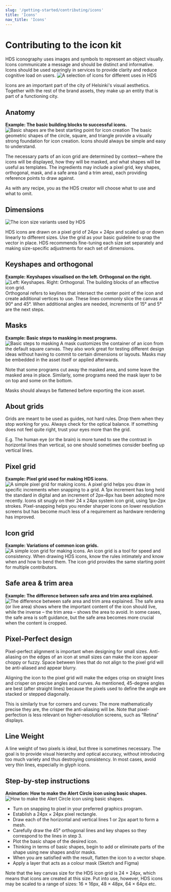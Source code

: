 ```yaml
---
slug: '/getting-started/contributing/icons'
title: 'Icons'
nav_title: 'Icons'
---
```



# Contributing to the icon kit

<LeadParagraph>
    HDS iconography uses images and symbols to represent an object visually. Icons communicate a message and should be distinct and informative. Icons should be used sparingly in services to provide clarity and reduce cognitive load on users.
</LeadParagraph>

<Image src="/images/getting-started/contributing-icons/icontypes.jpg" alt="A selection of icons for different uses in HDS" style="max-width:600px;" viewable />

Icons are an important part of the city of Helsinki's visual aesthetics. Together with the rest of the brand assets, they make up an entity that is part of a functioning city.

## Anatomy
**Example: The basic building blocks to successful icons.**
<Image src="/images/getting-started/contributing-icons/basicshapes.jpg" alt="Basic shapes are the best starting point for icon creation" style="max-width:600px;" viewable />
The basic geometric shapes of the circle, square, and triangle provide a visually strong foundation for icon creation. Icons should always be simple and easy to understand. 

The necessary parts of an icon grid are determined by context—where the icons will be displayed, how they will be masked, and what shapes will be useful as templates. The ingredients may include a pixel grid, key shapes, orthogonal, mask, and a safe area (and a trim area), each providing reference points to draw against. 

As with any recipe, you as the HDS creator will choose what to use and what to omit.

## Dimensions
<Image src="/images/getting-started/contributing-icons/dimensions.jpg" alt="The icon size variants used by HDS" style="max-width:600px;" viewable />

HDS icons are drawn on a pixel grid of 24px × 24px and scaled up or down linearly to different sizes. Use the grid as your basic guideline to snap the vector in place. HDS recommends fine-tuning each size set separately and making size-specific adjustments for each set of dimensions.

## Keyshapes and orthogonal
**Example: Keyshapes visualised on the left. Orthogonal on the right.**
<Image src="/images/getting-started/contributing-icons/keyshapes_orthogonals.jpg" alt="Left: Keyshapes. Right: Orthogonal. The building blocks of an effective icon grid." style="max-width:600px;" viewable />
Orthogonal refers to keylines that intersect the center point of the icon and create additional vertices to use. These lines commonly slice the canvas at 90° and 45°. When additional angles are needed, increments of 15° and 5° are the next steps.

## Masks
**Example: Basic steps to masking in most programs.**
<Image src="/images/getting-started/contributing-icons/masking.jpg" alt="Basic steps to masking" style="max-width:600px;" viewable />
A mask customizes the container of an icon from the default square canvas. They also work great for testing different design ideas without having to commit to certain dimensions or layouts. Masks may be embedded in the asset itself or applied afterwards. 

Note that some programs cut away the masked area, and some leave the masked area in place. Similarly, some programs need the mask layer to be on top and some on the bottom.

Masks should always be flattened before exporting the icon asset.

## About grids
Grids are meant to be used as guides, not hard rules. Drop them when they stop working for you. Always check for the optical balance. If something does not feel quite right, trust your eyes more than the grid. 

E.g. The human eye (or the brain) is more tuned to see the contrast in horizontal lines than vertical, so one should sometimes consider beefing up vertical lines.

## Pixel grid
**Example: Pixel grid used for making HDS icons.**
<Image src="/images/getting-started/contributing-icons/pixelgrid.jpg" alt="A simple pixel grid for making icons." style="max-width:600px;" viewable />
A pixel grid helps you draw in specific increments when snapping to a grid. A 1px increment has long held the standard in digital and an increment of 2px–8px has been adopted more recently. Icons sit snugly on their 24 x 24px system icon grid, using 1px–2px strokes. Pixel-snapping helps you render sharper icons on lower resolution screens but has become much less of a requirement as hardware rendering has improved.

## Icon grid
**Example: Variations of common icon grids.**
<Image src="/images/getting-started/contributing-icons/icongrid.jpg" alt="A simple icon grid for making icons." style="max-width:600px;" viewable />
An icon grid is a tool for speed and consistency. When drawing HDS icons, know the rules intimately and know when and how to bend them. The icon grid provides the same starting point for multiple contributors.

## Safe area & trim area
**Example: The difference between safe area and trim area explained.**
<Image src="/images/getting-started/contributing-icons/safearea_trimarea.jpg" alt="The difference between safe area and trim area explained." style="max-width:600px;" viewable />
The safe area (or live area) shows where the important content of the icon should live, while the inverse – the trim area – shows the area to avoid. In some cases, the safe area is soft guidance, but the safe area becomes more crucial when the content is cropped.

## Pixel-Perfect design
Pixel-perfect alignment is important when designing for small sizes. Anti-aliasing on the edges of an icon at small sizes can make the icon appear choppy or fuzzy. Space between lines that do not align to the pixel grid will be anti-aliased and appear blurry. 

Aligning the icon to the pixel grid will make the edges crisp on straight lines and crisper on precise angles and curves.
As mentioned, 45-degree angles are best (after straight lines) because the pixels used to define the angle are stacked or stepped diagonally. 

This is similarly true for corners and curves: The more mathematically precise they are, the crisper the anti-aliasing will be. 
Note that pixel-perfection is less relevant on higher-resolution screens, such as “Retina” displays.

## Line Weight
A line weight of two pixels is ideal, but three is sometimes necessary. The goal is to provide visual hierarchy and optical accuracy, without introducing too much variety and thus destroying consistency. In most cases, avoid very thin lines, especially in glyph icons.

## Step-by-step instructions
**Animation: How to make the Alert Circle icon using basic shapes.**
<Image src="/images/getting-started/contributing-icons/AlertCircle_Fill_cropped.gif" alt="How to make the Alert Circle icon using basic shapes." style="max-width:600px;" viewable />

- Turn on snapping to pixel in your preferred graphics program.
- Establish a 24px × 24px pixel rectangle. 
- Draw each of the horizontal and vertical lines 1 or 2px apart to form a mesh.
- Carefully draw the 45° orthogonal lines and key shapes so they correspond to the lines in step 3.
- Plot the basic shape of the desired icon.
- Thinking in terms of basic shapes, begin to add or eliminate parts of the shape using new shapes and/or masks.
- When you are satisfied with the result, flatten the icon to a vector shape.
- Apply a layer that acts as a colour mask (Sketch and Figma) 

Note that the key canvas size for the HDS icon grid is 24 × 24px, which means that icons are created at this size. Put into use, however, HDS icons may be scaled to a range of sizes: 16 × 16px, 48 × 48px, 64 × 64px etc.
